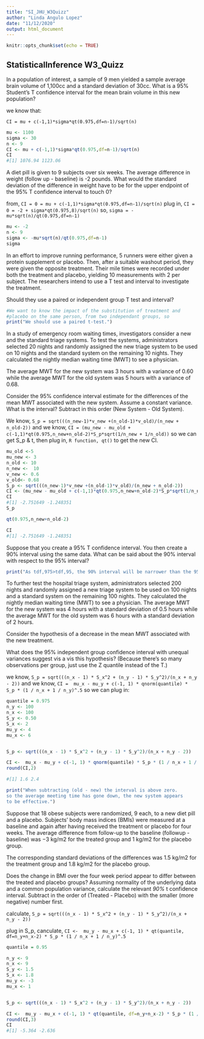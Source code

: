 ---
title: "SI_JHU_W3Quizz"
author: "Linda Angulo Lopez"
date: "11/12/2020"
output: html_document
---

```{r setup, include=FALSE}
knitr::opts_chunk$set(echo = TRUE)
```

## StatisticalInference W3_Quizz

In a population of interest, a sample of 9 men yielded a sample average brain
volume of 1,100cc and a standard deviation of 30cc. What is a 95% Student's T
confidence interval for the mean brain volume in this new population?

we know that: 

`CI = mu + c(-1,1)*sigma*qt(0.975,df=n-1)/sqrt(n)`

```{r CI_t9MenBrain}

mu <- 1100
sigma <- 30
n <- 9
CI <- mu + c(-1,1)*sigma*qt(0.975,df=n-1)/sqrt(n)
CI
#[1] 1076.94 1123.06

```


A diet pill is given to 9 subjects over six weeks. The average difference in
weight (follow up - baseline) is -2 pounds. What would the standard deviation
of the difference in weight have to be for the upper endpoint of the 95% T
confidence interval to touch 0?

from, 
`CI = 0 = mu + c(-1,1)*sigma*qt(0.975,df=n-1)/sqrt(n)`
plug in, 
`CI = 0 = -2 + sigma*qt(0.975,8)/sqrt(n)`
so, 
`sigma = -mu*sqrt(n)/qt(0.975,df=n-1)`

```{r sd_DietPill_9_6wks}

mu <- -2
n <- 9
sigma <- -mu*sqrt(n)/qt(0.975,df=n-1)
sigma

```

In an effort to improve running performance, 5 runners were either given a
protein supplement or placebo. Then, after a suitable washout period, they 
were given the opposite treatment. Their mile times were recorded under both 
the treatment and placebo, yielding 10 measurements with 2 per subject. The
researchers intend to use a T test and interval to investigate the treatment.

Should they use a paired or independent group T test and interval?


```{r Paired_Independent}

#We want to know the impact of the substitution of treatment and
#placebo on the same person, from two independant groups, so
print("We should use a paired t-test.")
```


In a study of emergency room waiting times, investigators consider a new and
the standard triage systems. To test the systems, administrators selected 20
nights and randomly assigned the new triage system to be used on 10 nights and
the standard system on the remaining 10 nights. They calculated the nightly
median waiting time (MWT) to see a physician. 

The average MWT for the new system was 3 hours with a variance of 0.60 while
the average MWT for the old system was 5 hours with a variance of 0.68.

Consider the 95% confidence interval estimate for the differences of the mean 
MWT associated with the new system. Assume a constant variance. What is the
interval? Subtract in this order (New System - Old System).

We know, 
`S_p = sqrt(((n_new-1)*v_new +(n_old-1)*v_old)/(n_new + n_old-2))`
and we know, 
`CI = (mu_new - mu_old + c(-1,1)*qt(0.975,n_new+n_old-2)*S_p*sqrt(1/n_new + 1/n_old))`
so we can get S_p & t, 
then plug in, 
`R function, qt()`
to get the new CI.


```{r newCI_waitingTime}

mu_old <-5
mu_new <- 3
n_old <- 10
n_new <-  10
v_new <- 0.6
v_old<- 0.68
S_p <- sqrt(((n_new-1)*v_new +(n_old-1)*v_old)/(n_new + n_old-2))
CI <- (mu_new - mu_old + c(-1,1)*qt(0.975,n_new+n_old-2)*S_p*sqrt(1/n_new + 1/n_old))
CI
#[1] -2.751649 -1.248351
S_p

```



```{r newCI_waitingTime2 }
qt(0.975,n_new+n_old-2)

```



```{r newCI_waitingTime3}
CI
#[1] -2.751649 -1.248351

```


Suppose that you create a 95% T confidence interval. You then create a 90%
interval using the same data. What can be said about the 90% interval with
respect to the 95% interval?

```{r TIntervals95_90}
print("As tdf,975>tdf,95, the 90% interval will be narrower than the 95% interval.")

```


To further test the hospital triage system, administrators selected 200 nights
and randomly assigned a new triage system to be used on 100 nights and a
standard system on the remaining 100 nights. They calculated the nightly
median waiting time (MWT) to see a physician. The average MWT for the new
system was 4 hours with a standard deviation of 0.5 hours while the average
MWT for the old system was 6 hours with a standard deviation of 2 hours.

Consider the hypothesis of a decrease in the mean MWT associated with the new
treatment.


What does the 95% independent group confidence interval with unequal variances
suggest vis a vis this hypothesis? (Because there's so many observations per
group, just use the Z quantile instead of the T.)

we know, 
`S_p = sqrt(((n_x - 1) * S_x^2 + (n_y - 1) * S_y^2)/(n_x + n_y - 2))`
and we know, 
`CI =  mu_x - mu_y + c(-1, 1) * qnorm(quantile) * S_p * (1 / n_x + 1 / n_y)^.5`
so we can plug in:

```{r TwoSidedMWT_95CI}

quantile = 0.975
n_y <- 100     
n_x <- 100     
S_y <- 0.50    
S_x <- 2       
mu_y <- 4      
mu_x <- 6      


S_p <- sqrt(((n_x - 1) * S_x^2 + (n_y - 1) * S_y^2)/(n_x + n_y - 2))

CI <-  mu_x - mu_y + c(-1, 1) * qnorm(quantile) * S_p * (1 / n_x + 1 / n_y)^.5
round(CI,2)

#[1] 1.6 2.4

print("When subtracting (old - new) the interval is above zero. 
so the average meeting time has gone down, the new system appears
to be effective.")

```


Suppose that 18 obese subjects were randomized, 9 each, to a new diet pill and a
placebo. Subjects’ body mass indices (BMIs) were measured at a baseline and again
after having received the treatment or placebo for four weeks. The average
difference from follow-up to the baseline (followup - baseline) was −3 kg/m2 for the
treated group and 1 kg/m2 for the placebo group. 

The corresponding standard deviations of the differences was 1.5 kg/m2 for the 
treatment group and 1.8 kg/m2 for the placebo group. 

Does the change in BMI over the four week period appear to differ between the
treated and placebo groups? Assuming normality of the underlying data and a common
population variance, calculate the relevant *90%* t confidence interval. Subtract in
the order of (Treated - Placebo) with the smaller (more negative) number first.

calculate, 
`S_p = sqrt(((n_x - 1) * S_x^2 + (n_y - 1) * S_y^2)/(n_x + n_y - 2))`

plug in S_p, canculate, 
`CI <-  mu_y - mu_x + c(-1, 1) * qt(quantile, df=n_y+n_x-2) * S_p * (1 / n_x + 1 / n_y)^.5`

```{r cars}

quantile = 0.95 

n_y <- 9 
n_x <- 9 
S_y <- 1.5
S_x <- 1.8
mu_y <- -3
mu_x <- 1


S_p <- sqrt(((n_x - 1) * S_x^2 + (n_y - 1) * S_y^2)/(n_x + n_y - 2))

CI <-  mu_y - mu_x + c(-1, 1) * qt(quantile, df=n_y+n_x-2) * S_p * (1 / n_x + 1 / n_y)^.5
round(CI,3)
CI
#[1] -5.364 -2.636


```



